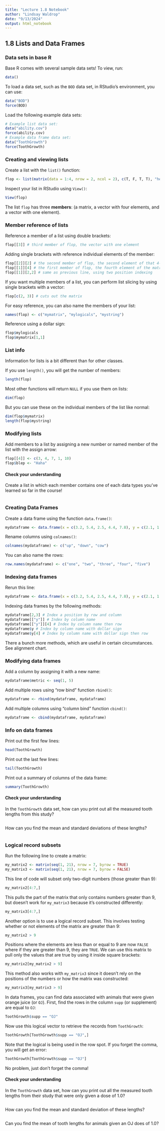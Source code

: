 ```yaml
---
title: "Lecture 1.8 Notebook"
author: "Lindsay Waldrop"
date: "9/13/2024"
output: html_notebook
---
```


## 1.8 Lists and Data Frames

### Data sets in base R

Base R comes with several sample data sets! To view, run:
```r
data()
```

To load a data set, such as the `BOD` data set, in RStudio's environment, you can use: 
```r
data("BOD")
force(BOD)
```
Load the following example data sets:
```r
# Example list data set:
data("ability.cov")
force(ability.cov)
# Example data frame data set:
data("ToothGrowth")
force(ToothGrowth)
```

### Creating and viewing lists

Create a list with the `list()` function:
```r
flop <- list(matrix(data = 1:4, nrow = 2, ncol = 2), c(T, F, T, T), "hello")
```

Inspect your list in RStudio using `View()`:
```r
View(flop)
```

The list `flop` has three __members__: (a matrix, a vector with four elements, and a vector with one element). 

### Member reference of lists

Reference a member of a list using double brackets: 
```r
flop[[3]] # third member of flop, the vector with one element
```

Adding single brackets with reference individual elements of the member:
```r
flop[[2]][2] # the second member of flop, the second element of that 4-member vector
flop[[1]][4] # the first member of flop, the fourth element of the matrix
flop[[1]][2,2] # same as previous line, using two position indexing
```

If you want multiple members of a list, you can perform list slicing by using single brackets with a vector: 
```r
flop[c(2, 3)] # cuts out the matrix
```
For easy reference, you can also name the members of your list: 
```r
names(flop) <- c("mymatrix", "mylogicals", "mystring")
```

Reference using a dollar sign: 
```r
flop$mylogicals
flop$mymatrix[1,1]
```

### List info

Information for lists is a bit different than for other classes. 

If you use `length()`, you will get the number of members:
```r
length(flop)
```

Most other functions will return `NULL` if you use them on lists: 
```r
dim(flop)
```

But you can use these on the individual members of the list like normal:
```r
dim(flop$mymatrix)
length(flop$mystring)
```

### Modifying lists

Add members to a list by assigning a new number or named member of the list with the assign arrow: 
```r
flop[[4]] <- c(3, 4, 7, 1, 10)
flop$blep <- "Haha"
```

#### Check your understanding

Create a list in which each member contains one of each data types you've learned so far in the course!

```r

```

### Creating Data Frames

Create a data frame using the function `data.frame()`:
```r
mydataframe <- data.frame(x = c(3.2, 5.4, 2.5, 4.4, 7.8), y = c(2.1, 1.0, 3.3, 2.9, 4.1), condition = c(T, F, T, T, F))
```

Rename columns using `colnames()`:
```r
colnames(mydataframe) <- c("up", "down", "cow")
```

You can also name the rows: 
```r
row.names(mydataframe) <- c("one", "two", "three", "four", "five")
```

### Indexing data frames

Rerun this line:
```r
mydataframe <- data.frame(x = c(3.2, 5.4, 2.5, 4.4, 7.8), y = c(2.1, 1.0, 3.3, 2.9, 4.1), condition = c(T, F, T, T, F))
```

Indexing data frames by the following methods: 
```r
mydataframe[2,3] # Index a position by row and column
mydataframe[["y"]] # Index by column name
mydataframe[["y"]][4] # Index by column name then row
mydataframe$y # Index by column name with dollar sign
mydataframe$y[4] # Index by column name with dollar sign then row
```

There a bunch more methods, which are useful in certain circumstances. See alignment chart. 

### Modifying data frames

Add a column by assigning it with a new name: 
```r
mydataframe$metric <- seq(1, 5)
```

Add multiple rows using "row bind" function `rbind()`:
```r
mydataframe <- rbind(mydataframe, mydataframe)
```

Add multiple columns using "column bind" function `cbind()`:
```r
mydataframe <- cbind(mydataframe, mydataframe)
```

### Info on data frames

Print out the first few lines: 
```r
head(ToothGrowth)
```

Print out the last few lines: 
```r
tail(ToothGrowth)
```

Print out a summary of columns of the data frame: 
```r
summary(ToothGrowth)
```

#### Check your understanding

In the `ToothGrowth` data set, how can you print out all the measured tooth lengths from this study?

```r

```

How can you find the mean and standard deviations of these lengths?
```r

```


### Logical record subsets

Run the following line to create a matrix: 
```r
my_matrix2 <- matrix(seq(1, 21), nrow = 7, byrow = TRUE)
my_matrix3 <- matrix(seq(1, 21), nrow = 7, byrow = FALSE)
```

This line of code will subset only two-digit numbers (those greater than 9):
```r
my_matrix2[4:7,]
```
This pulls the part of the matrix that only contains numbers greater than 9, but doesn't work for `my_matrix3` because it's constructed differently:
```r
my_matrix3[4:7,]
```

Another option is to use a logical record subset. This involves testing whether or not elements of the matrix are greater than 9: 
```r
my_matrix2 > 9
```
Positions where the elements are less than or equal to 9 are now `FALSE` where if they are greater than 9, they are `TRUE`. We can use this matrix to pull only the values that are true by using it inside square brackets: 
```r
my_matrix2[my_matrix2 > 9]
```

This method also works with `my_matrix3` since it doesn't rely on the positions of the numbers or how the matrix was constructed:
```r
my_matrix3[my_matrix3 > 9]
```

In data frames, you can find data associated with animals that were given orange juice (or `OJ`). First, find the rows in the column `supp` (or supplement) are equal to `OJ`:
```r
ToothGrowth$supp == "OJ"
```

Now use this logical vector to retrieve the records from `ToothGrowth`:
```r
ToothGrowth[ToothGrowth$supp == "OJ",]
```

Note that the logical is being used in the row spot. If you forget the comma, you will get an error: 
```r
ToothGrowth[ToothGrowth$supp == "OJ"]
```

No problem, just don't forget the comma! 


#### Check your understanding

In the `ToothGrowth` data set, how can you print out all the measured tooth lengths from their study that were only given a dose of 1.0?

```r

```

How can you find the mean and standard deviation of these lengths?
```r

```

Can you find the mean of tooth lengths for animals given an OJ does of 1.0?
```r

```

